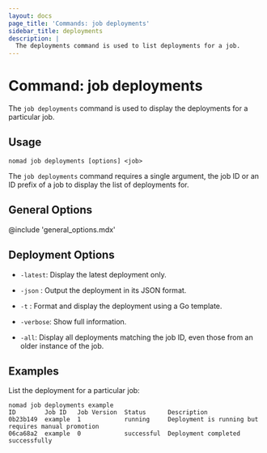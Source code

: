```yaml
---
layout: docs
page_title: 'Commands: job deployments'
sidebar_title: deployments
description: |
  The deployments command is used to list deployments for a job.
---
```


# Command: job deployments

The `job deployments` command is used to display the deployments for a
particular job.

## Usage

```plaintext
nomad job deployments [options] <job>
```

The `job deployments` command requires a single argument, the job ID or an ID
prefix of a job to display the list of deployments for.

## General Options

@include 'general_options.mdx'

## Deployment Options

- `-latest`: Display the latest deployment only.

- `-json` : Output the deployment in its JSON format.

- `-t` : Format and display the deployment using a Go template.

- `-verbose`: Show full information.

- `-all`: Display all deployments matching the job ID, even those from an
  older instance of the job.

## Examples

List the deployment for a particular job:

```shell-session
nomad job deployments example
ID        Job ID   Job Version  Status      Description
0b23b149  example  1            running     Deployment is running but requires manual promotion
06ca68a2  example  0            successful  Deployment completed successfully
```
